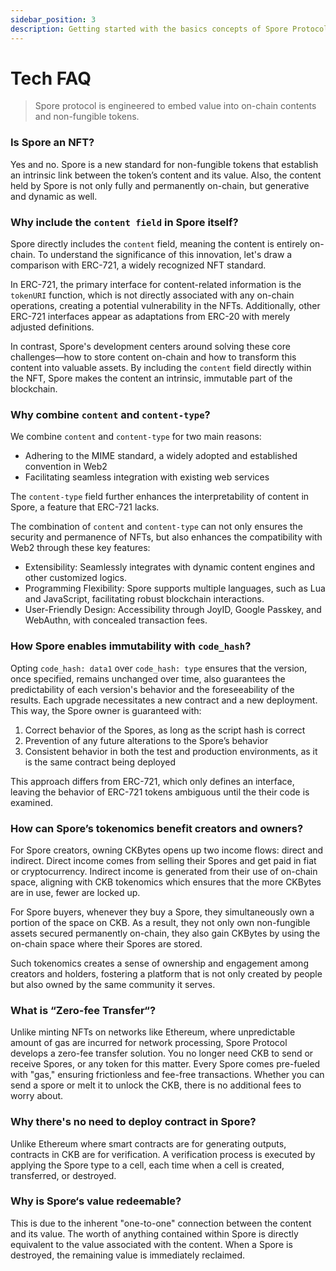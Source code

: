 ```yaml
---
sidebar_position: 3
description: Getting started with the basics concepts of Spore Protocol.
---
```

# Tech FAQ
> Spore protocol is engineered to embed value into on-chain contents and non-fungible tokens.



### Is Spore an NFT?

Yes and no. Spore is a new standard for non-fungible tokens that establish an intrinsic link between the token’s content and its value. Also, the content held by Spore is not only fully and permanently on-chain, but generative and dynamic as well.


### Why include the `content field` in Spore itself?

Spore directly includes the `content` field, meaning the content is entirely on-chain. To understand the significance of this innovation, let's draw a comparison with ERC-721, a widely recognized NFT standard.

In ERC-721, the primary interface for content-related information is the `tokenURI` function, which is not directly associated with any on-chain operations, creating a potential vulnerability in the NFTs. Additionally, other ERC-721 interfaces appear as adaptations from ERC-20 with merely adjusted definitions.

In contrast, Spore's development centers around solving these core challenges—how to store content on-chain and how to transform this content into valuable assets. By including the `content` field directly within the NFT, Spore makes the content an intrinsic, immutable part of the blockchain.

### Why combine `content` and `content-type`?

We combine `content` and `content-type` for two main reasons:

- Adhering to the MIME standard, a widely adopted and established convention in Web2
- Facilitating seamless integration with existing web services

The `content-type` field further enhances the interpretability of content in Spore, a feature that ERC-721 lacks.

The combination of `content` and `content-type` can not only ensures the security and permanence of NFTs, but also enhances the compatibility with Web2 through these key features:

- Extensibility: Seamlessly integrates with dynamic content engines and other customized logics.
- Programming Flexibility: Spore supports multiple languages, such as Lua and JavaScript, facilitating robust blockchain interactions.
- User-Friendly Design: Accessibility through JoyID, Google Passkey, and WebAuthn, with concealed transaction fees.

### How Spore enables immutability with `code_hash`?

Opting `code_hash: data1` over `code_hash: type` ensures that the version, once specified, remains unchanged over time, also guarantees the predictability of each version's behavior and the foreseeability of the results. Each upgrade necessitates a new contract and a new deployment. This way, the Spore owner is guaranteed with:

1. Correct behavior of the Spores, as long as the script hash is correct
2. Prevention of any future alterations to the Spore’s behavior
3. Consistent behavior in both the test and production environments, as it is the same contract being deployed

This approach differs from ERC-721, which only defines an interface, leaving the behavior of ERC-721 tokens ambiguous until the their code is examined.

### How can Spore’s tokenomics benefit creators and owners?

For Spore creators, owning CKBytes opens up two income flows: direct and indirect. Direct income comes from selling their Spores and get paid in fiat or cryptocurrency. Indirect income is generated from their use of on-chain space, aligning with CKB tokenomics which ensures that the more CKBytes are in use, fewer are locked up.

For Spore buyers, whenever they buy a Spore, they simultaneously own a portion of the space on CKB. As a result, they not only own non-fungible assets secured permanently on-chain, they also gain CKBytes by using the on-chain space where their Spores are stored.

Such tokenomics creates a sense of ownership and engagement among creators and holders, fostering a platform that is not only created by people but also owned by the same community it serves.

### What is “Zero-fee Transfer“?

Unlike minting NFTs on networks like Ethereum, where unpredictable amount of gas are incurred for network processing, Spore Protocol develops a zero-fee transfer solution. You no longer need CKB to send or receive Spores, or any token for this matter. Every Spore comes pre-fueled with "gas," ensuring frictionless and fee-free transactions. Whether you can send a spore or melt it to unlock the CKB, there is no additional fees to worry about.

### Why there's no need to deploy contract in Spore?

Unlike Ethereum where smart contracts are for generating outputs, contracts in CKB are for verification. A verification process is executed by applying the Spore type to a cell, each time when a cell is created, transferred, or destroyed.

### Why is Spore‘s value redeemable?

This is due to the inherent "one-to-one" connection between the content and its value. The worth of anything contained within Spore is directly equivalent to the value associated with the content. When a Spore is destroyed, the remaining value is immediately reclaimed.
